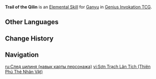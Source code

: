 {{About|the Character Card Skill for [[Genius Invokation TCG]]|the Playable Character Talent|Trail of the Qilin}}
{{Genius Invokation TCG Skill Infobox
|title      = Trail of the Qilin
|image      = Trail of the Qilin Character Card Skill.png
|type       = Elemental Skill
|character  = Ganyu
|matching   = 3
|element    = Cryo
|effect     = Deals 1 {{Color|Cryo DMG}}, creates 1 '''Ice Lotus'''.<br /><br />'''Ice Lotus'''<br />When your active character receives DMG: Decreases DMG taken by 1.<br /><u>Usage(s)</u>: 2
|order      = 2
}}
'''Trail of the Qilin''' is an [[Character Card Elemental Skill|Elemental Skill]] for [[Ganyu (Character Card)|Ganyu]] in [[Genius Invokation TCG]].

==Other Languages==
{{Transclude|Trail of the Qilin|Other Languages}}

==Change History==
{{Change History|3.3}}

==Navigation==
{{Genius Invokation TCG Skill Navbox|Ganyu}}

[[ru:След цилиня (навык карты персонажа)]]
[[vi:Sơn Trạch Lân Tích (Thiên Phú Thẻ Nhân Vật)]]
